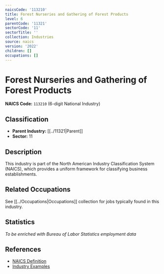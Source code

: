 ```yaml
---
naicsCode: '113210'
title: Forest Nurseries and Gathering of Forest Products
level: 6
parentCode: '11321'
sectorCode: '11'
sectorTitle: ''
collection: Industries
source: naics
version: '2022'
children: []
occupations: []
---
```

# Forest Nurseries and Gathering of Forest Products

**NAICS Code:** `113210` (6-digit National Industry)

## Classification

- **Parent Industry:** [[../11321|Parent]]
- **Sector:** 11

## Description

This industry is part of the North American Industry Classification System (NAICS), which provides a uniform framework for classifying business establishments.

## Related Occupations

See [[../Occupations|Occupations]] collection for jobs typically found in this industry.

## Statistics

*To be enriched with Bureau of Labor Statistics employment data*

## References

- [NAICS Definition](https://www.census.gov/naics/)
- [Industry Examples](https://www.census.gov/naics/2022NAICS/)
